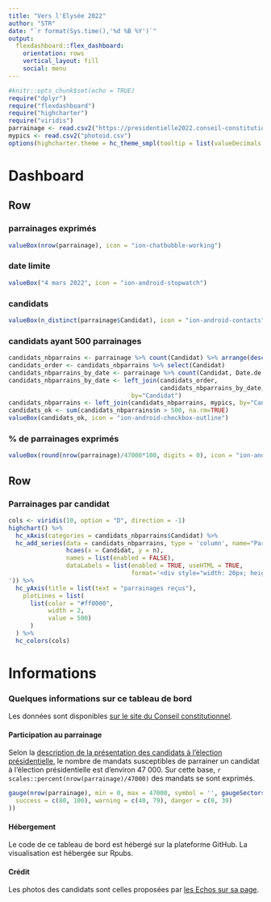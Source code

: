 ```yaml
---
title: "Vers l'Elysée 2022"
author: "STR"
date: "`r format(Sys.time(),'%d %B %Y')`"
output:
  flexdashboard::flex_dashboard:
    orientation: rows
    vertical_layout: fill
    social: menu
---
```


```r
#knitr::opts_chunk$set(echo = TRUE)
require("dplyr")
require("flexdashboard")
require("highcharter")
require("viridis")
parrainage <- read.csv2("https://presidentielle2022.conseil-constitutionnel.fr/telechargement/parrainagestotal.csv")
mypics <- read.csv2("photoid.csv")
options(highcharter.theme = hc_theme_smpl(tooltip = list(valueDecimals = 0)))
```

Dashboard {data-icon="fa-signal"}
=======================================================================

Row
-----------------------------------------------------------------------

### parrainages exprimés
```r
valueBox(nrow(parrainage), icon = "ion-chatbubble-working")
```

### date limite
```r
valueBox("4 mars 2022", icon = "ion-android-stopwatch")
```


### candidats 
```r
valueBox(n_distinct(parrainage$Candidat), icon = "ion-android-contacts")
```

### candidats ayant 500 parrainages
```r
candidats_nbparrains <- parrainage %>% count(Candidat) %>% arrange(desc(n))
candidats_order <- candidats_nbparrains %>% select(Candidat)
candidats_nbparrains_by_date <- parrainage %>% count(Candidat, Date.de.publication)
candidats_nbparrains_by_date <- left_join(candidats_order,
                                          candidats_nbparrains_by_date,
                                  by="Candidat")
candidats_nbparrains <- left_join(candidats_nbparrains, mypics, by="Candidat")
candidats_ok <- sum(candidats_nbparrains$n > 500, na.rm=TRUE)
valueBox(candidats_ok, icon = "ion-android-checkbox-outline")
```


### % de parrainages exprimés
```r
valueBox(round(nrow(parrainage)/47000*100, digits = 0), icon = "ion-android-volume-up")
```


Row
-----------------------------------------------------------------------

### Parrainages par candidat
```r
cols <- viridis(10, option = "D", direction = -1)
highchart() %>% 
  hc_xAxis(categories = candidats_nbparrains$Candidat) %>% 
  hc_add_series(data = candidats_nbparrains, type = 'column', name="Parrainages",
                hcaes(x = Candidat, y = n),
                names = list(enabled = FALSE),
                dataLabels = list(enabled = TRUE, useHTML = TRUE,
                                  format='<div style="width: 20px; height: 20px; overflow: hidden; border-radius: 50%"><img src="./images/{point.image}" style="width: 30px; margin-left: -5px; margin-top: -2px"></div>
')) %>%
  hc_yAxis(title = list(text = "parrainages reçus"),
    plotLines = list(
      list(color = "#ff0000",
           width = 2,
           value = 500)
      )
  ) %>% 
  hc_colors(cols)
```



Informations {data-icon="ion-information-circled"}
=======================================================================

### Quelques informations sur ce tableau de bord

Les données sont disponibles [sur le site du Conseil constitutionnel](https://presidentielle2022.conseil-constitutionnel.fr/telechargement/parrainagestotal.csv).

#### Participation au parrainage

Selon la [description de la présentation des candidats à l'élection présidentielle](https://fr.wikipedia.org/wiki/Présentation_des_candidats_à_l%27élection_présidentielle_française), le nombre de mandats susceptibles de parrainer un candidat à l'élection présidentielle est d'environ 47 000. Sur cette base, `r scales::percent(nrow(parrainage)/47000) ` des mandats se sont exprimés.

```r
gauge(nrow(parrainage), min = 0, max = 47000, symbol = '', gaugeSectors(
  success = c(80, 100), warning = c(40, 79), danger = c(0, 39)
))
```

#### Hébergement

Le code de ce tableau de bord est hébergé sur la plateforme GitHub.
La visualisation est hébergée sur Rpubs.


#### Crédit

Les photos des candidats sont celles proposées par [les Echos sur sa page](https://www.lesechos.fr/elections/presidentielle/parrainages-ou-en-sont-les-candidats-a-la-presidentielle-1383973).
